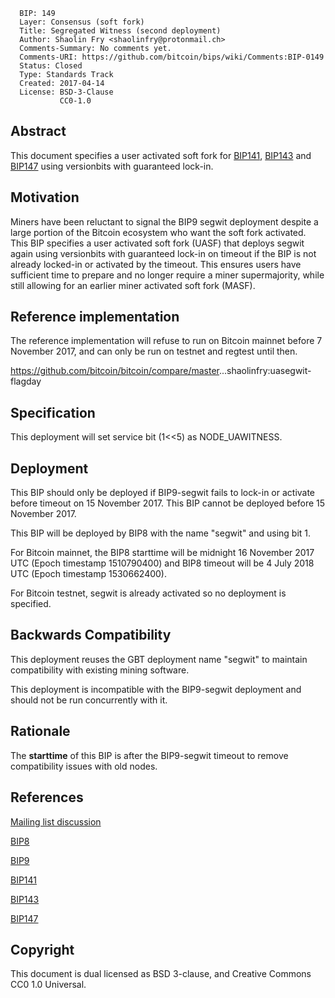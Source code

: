 <pre>
  BIP: 149
  Layer: Consensus (soft fork)
  Title: Segregated Witness (second deployment)
  Author: Shaolin Fry <shaolinfry@protonmail.ch>
  Comments-Summary: No comments yet.
  Comments-URI: https://github.com/bitcoin/bips/wiki/Comments:BIP-0149
  Status: Closed
  Type: Standards Track
  Created: 2017-04-14
  License: BSD-3-Clause
           CC0-1.0
</pre>

==Abstract==

This document specifies a user activated soft fork for [[bip-0141.mediawiki|BIP141]], [[bip-0143.mediawiki|BIP143]] and [[bip-0147.mediawiki|BIP147]] using versionbits with guaranteed lock-in.

==Motivation==

Miners have been reluctant to signal the BIP9 segwit deployment despite a large portion of the Bitcoin ecosystem who want the soft fork activated. This BIP specifies a user activated soft fork (UASF) that deploys segwit again using versionbits with guaranteed lock-in on timeout if the BIP is not already locked-in or activated by the timeout. This ensures users have sufficient time to prepare and no longer require a miner supermajority, while still allowing for an earlier miner activated soft fork (MASF).

==Reference implementation==

The reference implementation will refuse to run on Bitcoin mainnet before 7 November 2017, and can only be run on testnet and regtest until then.

https://github.com/bitcoin/bitcoin/compare/master...shaolinfry:uasegwit-flagday

==Specification==

This deployment will set service bit (1<<5) as NODE_UAWITNESS.

==Deployment==

This BIP should only be deployed if BIP9-segwit fails to lock-in or activate before timeout on 15 November 2017. This BIP cannot be deployed before 15 November 2017.

This BIP will be deployed by BIP8 with the name "segwit" and using bit 1.

For Bitcoin mainnet, the BIP8 starttime will be midnight 16 November 2017 UTC (Epoch timestamp 1510790400) and BIP8 timeout will be 4 July 2018 UTC (Epoch timestamp 1530662400).

For Bitcoin testnet, segwit is already activated so no deployment is specified.

==Backwards Compatibility==

This deployment reuses the GBT deployment name "segwit" to maintain compatibility with existing mining software.

This deployment is incompatible with the BIP9-segwit deployment and should not be run concurrently with it.

==Rationale==

The '''starttime''' of this BIP is after the BIP9-segwit timeout to remove compatibility issues with old nodes.

==References==

[https://lists.linuxfoundation.org/pipermail/bitcoin-dev/2017-April/014234.html Mailing list discussion]

[[bip-0008.mediawiki|BIP8]]

[[bip-0009.mediawiki|BIP9]]

[[bip-0141.mediawiki|BIP141]]

[[bip-0143.mediawiki|BIP143]]

[[bip-0147.mediawiki|BIP147]]

==Copyright==

This document is dual licensed as BSD 3-clause, and Creative Commons CC0 1.0 Universal.
